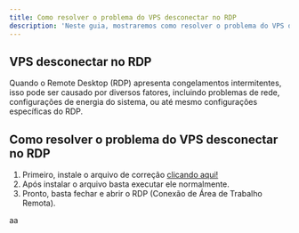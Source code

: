 ```yaml
---
title: Como resolver o problema do VPS desconectar no RDP
description: 'Neste guia, mostraremos como resolver o problema do VPS desconectar no RDP.'
---
```


## VPS desconectar no RDP

Quando o Remote Desktop (RDP) apresenta congelamentos intermitentes, isso pode ser causado por diversos fatores, incluindo problemas de rede, configurações de energia do sistema, ou até mesmo configurações específicas do RDP.

## Como resolver o problema do VPS desconectar no RDP

1. Primeiro, instale o arquivo de correção [clicando aqui!](https://cdn.discordapp.com/attachments/916377890025787433/1300889685039513600/RDPIntermitente.reg?ex=67227b6e&is=672129ee&hm=33b2b31f6ed964f7cf7f444573576d9fcfa7528bb64216ab1acafa7eb2b6a4bb&)
2. Após instalar o arquivo basta executar ele normalmente.
3. Pronto, basta fechar e abrir o RDP (Conexão de Área de Trabalho Remota).

<Note>aa</Note>